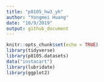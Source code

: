 ```yaml
---
title: "p8105_hw3_yh"
author: "Yongmei Huang"
date: "10/9/2019"
output: github_document
---
```


```r
knitr::opts_chunk$set(echo = TRUE)
library(tidyverse)
library(p8105.datasets)
data("instacart")
library(lubridate)
library(ggplot2)
```

